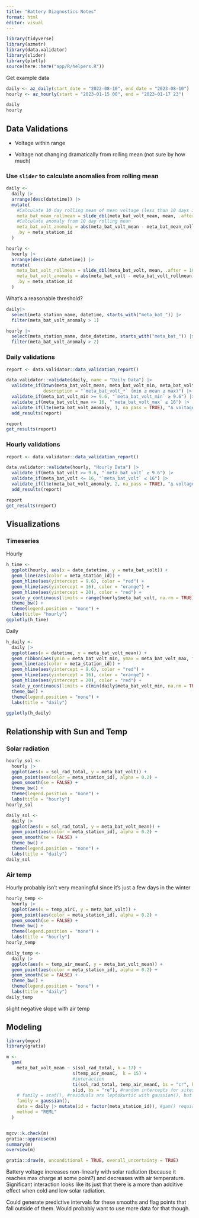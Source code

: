 ```yaml
---
title: "Battery Diagnostics Notes"
format: html
editor: visual
---
```


```r
library(tidyverse)
library(azmetr)
library(data.validator)
library(slider)
library(plotly)
source(here::here("app/R/helpers.R"))
```

Get example data

```r
daily <- az_daily(start_date = "2022-08-10", end_date = "2023-08-10")
hourly <- az_hourly(start = "2023-01-15 00", end = "2023-01-17 23")

daily
hourly
```

## Data Validations

-   Voltage within range

-   Voltage not changing dramatically from rolling mean (not sure by how much)

### Use `slider` to calculate anomalies from rolling mean

```r
daily <- 
  daily |> 
  arrange(desc(datetime)) |> 
  mutate(
    #Calculate 10 day rolling mean of mean voltage (less than 10 days is allowed at start of timeseries)
    meta_bat_mean_rollmean = slide_dbl(meta_bat_volt_mean, mean, .after = 10),
    #Calculate anomaly from 10 day rolling mean
    meta_bat_volt_anomaly = abs(meta_bat_volt_mean - meta_bat_mean_rollmean),
    .by = meta_station_id
  ) 

hourly <- 
  hourly |> 
  arrange(desc(date_datetime)) |> 
  mutate(
    meta_bat_volt_rollmean = slide_dbl(meta_bat_volt, mean, .after = 10),
    meta_bat_volt_anomaly = abs(meta_bat_volt - meta_bat_volt_rollmean),
    .by = meta_station_id
  )
```

What's a reasonable threshold?

```r
daily|> 
  select(meta_station_name, datetime, starts_with("meta_bat_")) |> 
  filter(meta_bat_volt_anomaly > 1)

hourly |> 
  select(meta_station_name, date_datetime, starts_with("meta_bat_")) |> 
  filter(meta_bat_volt_anomaly > 2)
```

### Daily validations

```r
report <- data.validator::data_validation_report()

data.validator::validate(daily, name = "Daily Data") |>
  validate_if(btwn(meta_bat_volt_mean, meta_bat_volt_min, meta_bat_volt_max),
              description = "`meta_bat_volt_*` (min ≤ mean ≤ max)") |> 
  validate_if(meta_bat_volt_min >= 9.6, "`meta_bat_volt_min` ≥ 9.6") |> 
  validate_if(meta_bat_volt_max <= 16, "`meta_bat_volt_max` ≤ 16") |> 
  validate_if(lte(meta_bat_volt_anomaly, 1, na_pass = TRUE), "∆ voltage from 10-day mean ≤ 1") |> 
  add_results(report)

report
get_results(report)
```

### Hourly validations

```r
report <- data.validator::data_validation_report()

data.validator::validate(hourly, "Hourly Data") |> 
  validate_if(meta_bat_volt >= 9.6, "`meta_bat_volt` ≥ 9.6") |> 
  validate_if(meta_bat_volt <= 16, "`meta_bat_volt` ≤ 16") |> 
  validate_if(lte(meta_bat_volt_anomaly, 2, na_pass = TRUE), "∆ voltage from rolling mean ≤ 1") |> #not sure how helpful this is with hourly data since spikes happen every morning with sunrise
  add_results(report)

report
get_results(report)
```

## Visualizations

### Timeseries

Hourly

```r
h_time <- 
  ggplot(hourly, aes(x = date_datetime, y = meta_bat_volt)) +
  geom_line(aes(color = meta_station_id)) +
  geom_hline(aes(yintercept = 9.6), color = "red") +
  geom_hline(aes(yintercept = 16), color = "orange") +
  geom_hline(aes(yintercept = 20), color = "red") +
  scale_y_continuous(limits = range(hourly$meta_bat_volt, na.rm = TRUE)) +
  theme_bw() +
  theme(legend.position = "none") +
  labs(title= "hourly")
ggplotly(h_time)
```

Daily

```r
h_daily <-
  daily |> 
  ggplot(aes(x = datetime, y = meta_bat_volt_mean)) +
  geom_ribbon(aes(ymin = meta_bat_volt_min, ymax = meta_bat_volt_max, fill = meta_station_id), alpha = 0.15) +
  geom_line(aes(color = meta_station_id)) +
  geom_hline(aes(yintercept = 9.6), color = "red") +
  geom_hline(aes(yintercept = 16), color = "orange") +
  geom_hline(aes(yintercept = 20), color = "red") +
  scale_y_continuous(limits = c(min(daily$meta_bat_volt_min, na.rm = TRUE), max(daily$meta_bat_volt_max, na.rm = TRUE))) +
  theme_bw() +
  theme(legend.position = "none") +
  labs(title = "daily")

ggplotly(h_daily)
```

## Relationship with Sun and Temp

### Solar radiation

```r
hourly_sol <- 
  hourly |> 
  ggplot(aes(x = sol_rad_total, y = meta_bat_volt)) +
  geom_point(aes(color = meta_station_id), alpha = 0.2) +
  geom_smooth(se = FALSE) +
  theme_bw() +
  theme(legend.position = "none") +
  labs(title = "hourly")
hourly_sol
```

```r
daily_sol <- 
  daily |> 
  ggplot(aes(x = sol_rad_total, y = meta_bat_volt_mean)) +
  geom_point(aes(color = meta_station_id), alpha = 0.2) +
  geom_smooth(se = FALSE) +
  theme_bw() +
  theme(legend.position = "none") +
  labs(title = "daily")
daily_sol
```

### Air temp

Hourly probably isn't very meaningful since it's just a few days in the winter

```r
hourly_temp <- 
  hourly |> 
  ggplot(aes(x = temp_airC, y = meta_bat_volt)) +
  geom_point(aes(color = meta_station_id), alpha = 0.2) +
  geom_smooth(se = FALSE) +
  theme_bw() +
  theme(legend.position = "none") +
  labs(title = "hourly")
hourly_temp
```

```r
daily_temp <- 
  daily |> 
  ggplot(aes(x = temp_air_meanC, y = meta_bat_volt_mean)) +
  geom_point(aes(color = meta_station_id), alpha = 0.2) +
  geom_smooth(se = FALSE) +
  theme_bw() +
  theme(legend.position = "none") +
  labs(title = "daily")
daily_temp
```

slight negative slope with air temp

## Modeling

```r
library(mgcv)
library(gratia)
```

```r
m <- 
  gam(
    meta_bat_volt_mean ~ s(sol_rad_total, k = 17) + 
                         s(temp_air_meanC,  k = 15) +
                         #interaction
                         ti(sol_rad_total, temp_air_meanC, bs = "cr", k = 20) +
                         s(id, bs = "re"), #random intercepts for sites
    # family = scat(), #residuals are leptokurtic with gaussian(), but this is slower
    family = gaussian(),
    data = daily |> mutate(id = factor(meta_station_id)), #gam() requires factors
    method = "REML"
  )


mgcv::k.check(m)
gratia::appraise(m)
summary(m)
overview(m)
```

```r
gratia::draw(m, unconditional = TRUE, overall_uncertainty = TRUE)
```

Battery voltage increases non-linearly with solar radiation (because it reaches max charge at some point?) and decreases with air temperature.
Significant interaction looks like its just that there is a more than additive effect when cold and low solar radiation.

Could generate predictive intervals for these smooths and flag points that fall outside of them.
Would probably want to use more data for that though.
